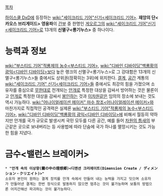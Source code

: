 {{{+1 절무(絶霧)<디맨션 로스트(Dimension Lost / ディメンジョン・ロスト)>}}}

[[목차]]

[[하이스쿨 DxD]]에 등장하는 [[wiki:"세이크리드 기어"신기<세이크리드 기어>]]. '''재앙의 단<카오스 브리게이드> 영웅파'''의 [[간부]] 중 한명인 [[게오르그]]의 [[wiki:"세이크리드 기어"신기<세이크리드 기어>]]로 13개의 '''신멸구<롱기누스>''' 중 하나이다. 

= 능력과 정보 =
[[wiki:"부스티드 기어"적룡제의 농수<부스티드 기어>]], [[wiki:"디바인 디바이딩"백룡황의 광익<디바인 디바이딩>]]보다 높은 랭크의 신멸구<롱기누스>로 그 강대함은 13개의 신멸구<롱기누스>들 중에서도 상위권(정확히는 3위)에 위치한다. [[결계]], [[공간]] 계통의 [[wiki:"세이크리드 기어" 신기<세이크리드 기어>]]들 중에서도 최강의 힘을 가졌으며 소유자를 중심으로 [[무한대]]로 전개되는 [[안개]]로 특정한 대상을 감싸서 방어하는 것은 물론이고 [[안개]]로 특정한 대상을 감싸서 [[봉인]]하는 것과 [[이차원]]같은 임의의 장소에 보내는 것도 역시 가능하다. [[wiki:"어나이얼레이션 메이커" 마수 창조<어나이얼레이션 메이커>]]와 마찬가지로 직접적인 공격력은 실제론 [[wiki:"부스티드 기어"적룡제의 농수<부스티드 기어>]], [[wiki:"디바인 디바이딩"백룡황의 광익<디바인 디바이딩>]]에 비해서 월등히 약하지만 안개를 국가 규모로 발생시켜 국민 모두를 다른 공간, 예를 들어 [[차원의 틈새]]의 부근같은 곳으로 보내버리는 등 사용법에 따라 단숨에 국가 하나를 멸망시키는 것도 가능한 힘을 지녔다.

= 금수<밸런스 브레이커> =
 * '''"안개 속의 이상향(霧の中の理想郷)<디맨션 크리에이트(Dimension Create / ディメンション・クリエイト)>"'''
 소유자 본인이 원하는 결계 장치를 안개 속에서 만들어 내는 능력을 가지고 잇으며 소유자가 만들어낸 결계는 한번 정식으로 발동하지 않으면 멈추는 것이 불가능하며 보통의 방법으론 어지간해선 파괴하는 것이 불가능하다.

